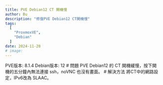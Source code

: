 ```yaml
---
title: PVE Debian12 CT 開機慢
author: Bu
description: "修復PVE Debian12 CT開機慢"
tags:
  [
    "ProxmoxVE",
    "Debian"
  ]
date: 2024-11-28
# image: 
---
```

<Callout type="info">
PVE版本: 8.1.4
Debian版本: 12
</Callout>
# 問題
PVE Debian12 的 CT 開機緩慢，按下開機的五分鐘內無法連接 ssh，noVNC 也沒有畫面。
# 解決方法
將CT中的網路設定，IPv6改為 SLAAC。